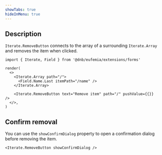 ```yaml
---
showTabs: true
hideInMenu: true
---
```


## Description

`Iterate.RemoveButton` connects to the array of a surrounding `Iterate.Array` and removes the item when clicked.

```tsx
import { Iterate, Field } from '@dnb/eufemia/extensions/forms'

render(
  <>
    <Iterate.Array path="/">
      <Field.Name.Last itemPath="/name" />
    </Iterate.Array>

    <Iterate.RemoveButton text="Remove item" path="/" pushValue={{}} />
  </>,
)
```

## Confirm removal

You can use the `showConfirmDialog` property to open a confirmation dialog before removing the item.

```tsx
<Iterate.RemoveButton showConfirmDialog />
```
